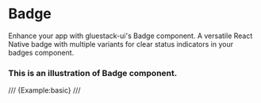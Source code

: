 # Badge

Enhance your app with gluestack-ui's Badge component. A versatile React Native badge with multiple variants for clear status indicators in your badges component.


### This is an illustration of Badge component.
/// {Example:basic} ///